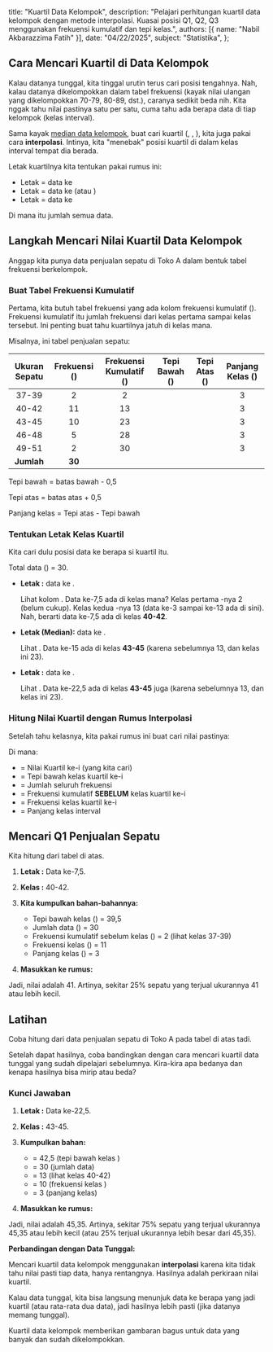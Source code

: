   title: "Kuartil Data Kelompok",
  description: "Pelajari perhitungan kuartil data kelompok dengan metode interpolasi. Kuasai posisi Q1, Q2, Q3 menggunakan frekuensi kumulatif dan tepi kelas.",
  authors: [{ name: "Nabil Akbarazzima Fatih" }],
  date: "04/22/2025",
  subject: "Statistika",
};

## Cara Mencari Kuartil di Data Kelompok

Kalau datanya tunggal, kita tinggal urutin terus cari posisi tengahnya. Nah, kalau datanya dikelompokkan dalam tabel frekuensi (kayak nilai ulangan yang dikelompokkan 70-79, 80-89, dst.), caranya sedikit beda nih. Kita nggak tahu nilai pastinya satu per satu, cuma tahu ada berapa data di tiap kelompok (kelas interval).

Sama kayak [median data kelompok](/subject/high-school/10/mathematics/statistics/median-mode-group-data), buat cari kuartil (<InlineMath math="Q_1" />, <InlineMath math="Q_2" />, <InlineMath math="Q_3" />), kita juga pakai cara **interpolasi**. Intinya, kita "menebak" posisi kuartil di dalam kelas interval tempat dia berada.

Letak kuartilnya kita tentukan pakai rumus ini:

- Letak <InlineMath math="Q_1" /> = data ke <InlineMath math="\frac{1}{4}n" />
- Letak <InlineMath math="Q_2" /> = data ke <InlineMath math="\frac{2}{4}n" /> (atau <InlineMath math="\frac{1}{2}n" />)
- Letak <InlineMath math="Q_3" /> = data ke <InlineMath math="\frac{3}{4}n" />

Di mana <InlineMath math="n" /> itu jumlah semua data.

## Langkah Mencari Nilai Kuartil Data Kelompok

Anggap kita punya data penjualan sepatu di Toko A dalam bentuk tabel frekuensi berkelompok.

### Buat Tabel Frekuensi Kumulatif

Pertama, kita butuh tabel frekuensi yang ada kolom frekuensi kumulatif (<InlineMath math="F_k" />). Frekuensi kumulatif itu jumlah frekuensi dari kelas pertama sampai kelas tersebut. Ini penting buat tahu kuartilnya jatuh di kelas mana.

Misalnya, ini tabel penjualan sepatu:

| Ukuran Sepatu | Frekuensi (<InlineMath math="f" />) | Frekuensi Kumulatif (<InlineMath math="F_k" />) | Tepi Bawah (<InlineMath math="T_b" />) | Tepi Atas (<InlineMath math="T_a" />) | Panjang Kelas (<InlineMath math="p" />) |
| :-----------: | :---------------------------------: | :---------------------------------------------: | :------------------------------------: | :-----------------------------------: | :-------------------------------------: |
|     37-39     |                  2                  |                        2                        |    <InlineMath math="\leq 36,5" />     |    <InlineMath math="\leq 39,5" />    |                    3                    |
|     40-42     |                 11                  |                       13                        |    <InlineMath math="\leq 42,5" />     |    <InlineMath math="\leq 45,5" />    |                    3                    |
|     43-45     |                 10                  |                       23                        |    <InlineMath math="\leq 45,5" />     |    <InlineMath math="\leq 48,5" />    |                    3                    |
|     46-48     |                  5                  |                       28                        |    <InlineMath math="\leq 48,5" />     |    <InlineMath math="\leq 51,5" />    |                    3                    |
|     49-51     |                  2                  |                       30                        |    <InlineMath math="\leq 51,5" />     |    <InlineMath math="\leq 54,5" />    |                    3                    |
|  **Jumlah**   |               **30**                |                                                 |                                        |                                       |                                         |

Tepi bawah = batas bawah - 0,5

Tepi atas = batas atas + 0,5

Panjang kelas = Tepi atas - Tepi bawah

### Tentukan Letak Kelas Kuartil

Kita cari dulu posisi data ke berapa si kuartil itu.

Total data (<InlineMath math="n" />) = 30.

- **Letak <InlineMath math="Q_1" />:** data ke <InlineMath math="\frac{1}{4} \times 30 = 7,5" />.

  Lihat kolom <InlineMath math="F_k" />. Data ke-7,5 ada di kelas mana? Kelas pertama <InlineMath math="F_k" />-nya 2 (belum cukup). Kelas kedua <InlineMath math="F_k" />-nya 13 (data ke-3 sampai ke-13 ada di sini). Nah, berarti data ke-7,5 ada di kelas **40-42**.

- **Letak <InlineMath math="Q_2" /> (Median):** data ke <InlineMath math="\frac{1}{2} \times 30 = 15" />.

  Lihat <InlineMath math="F_k" />. Data ke-15 ada di kelas **43-45** (karena <InlineMath math="F_k" /> sebelumnya 13, dan <InlineMath math="F_k" /> kelas ini 23).

- **Letak <InlineMath math="Q_3" />:** data ke <InlineMath math="\frac{3}{4} \times 30 = 22,5" />.

  Lihat <InlineMath math="F_k" />. Data ke-22,5 ada di kelas **43-45** juga (karena <InlineMath math="F_k" /> sebelumnya 13, dan <InlineMath math="F_k" /> kelas ini 23).

### Hitung Nilai Kuartil dengan Rumus Interpolasi

Setelah tahu kelasnya, kita pakai rumus ini buat cari nilai pastinya:

<BlockMath math="Q_i = T_b + \left( \frac{\frac{i}{4}n - F_{kum}}{f_i} \right) p" />

Di mana:

- <InlineMath math="Q_i" /> = Nilai Kuartil ke-i (yang kita cari)
- <InlineMath math="T_b" /> = Tepi bawah kelas kuartil ke-i
- <InlineMath math="n" /> = Jumlah seluruh frekuensi
- <InlineMath math="F_{kum}" /> = Frekuensi kumulatif **SEBELUM** kelas kuartil ke-i
- <InlineMath math="f_i" /> = Frekuensi kelas kuartil ke-i
- <InlineMath math="p" /> = Panjang kelas interval

## Mencari Q1 Penjualan Sepatu

Kita hitung <InlineMath math="Q_1" /> dari tabel di atas.

1.  **Letak <InlineMath math="Q_1" />:** Data ke-7,5.
2.  **Kelas <InlineMath math="Q_1" />:** 40-42.
3.  **Kita kumpulkan bahan-bahannya:**
    - Tepi bawah kelas <InlineMath math="Q_1" /> (<InlineMath math="T_b" />) = 39,5
    - Jumlah data (<InlineMath math="n" />) = 30
    - Frekuensi kumulatif sebelum kelas <InlineMath math="Q_1" /> (<InlineMath math="F_{kum}" />) = 2 (lihat <InlineMath math="F_k" /> kelas 37-39)
    - Frekuensi kelas <InlineMath math="Q_1" /> (<InlineMath math="f_1" />) = 11
    - Panjang kelas (<InlineMath math="p" />) = 3
4.  **Masukkan ke rumus:**

    <div className="flex flex-col gap-4">
      <BlockMath math="Q_1 = T_b + \left( \frac{\frac{1}{4}n - F_{kum}}{f_1} \right) p" />
      <BlockMath math="Q_1 = 39,5 + \left( \frac{7,5 - 2}{11} \right) 3" />
      <BlockMath math="Q_1 = 39,5 + \left( \frac{5,5}{11} \right) 3" />
      <BlockMath math="Q_1 = 39,5 + (0,5) \times 3" />
      <BlockMath math="Q_1 = 39,5 + 1,5" />
      <BlockMath math="Q_1 = 41" />
    </div>

Jadi, nilai <InlineMath math="Q_1" /> adalah 41. Artinya, sekitar 25% sepatu yang terjual ukurannya 41 atau lebih kecil.

## Latihan

Coba hitung <InlineMath math="Q_3" /> dari data penjualan sepatu di Toko A pada tabel di atas tadi.

Setelah dapat hasilnya, coba bandingkan dengan cara mencari kuartil data tunggal yang sudah dipelajari sebelumnya. Kira-kira apa bedanya dan kenapa hasilnya bisa mirip atau beda?

### Kunci Jawaban

1.  **Letak <InlineMath math="Q_3" />:** Data ke-22,5.
2.  **Kelas <InlineMath math="Q_3" />:** 43-45.
3.  **Kumpulkan bahan:**

    - <InlineMath math="T_b" /> = 42,5 (tepi bawah kelas <InlineMath math="Q_3" />
      )
    - <InlineMath math="n" /> = 30 (jumlah data)
    - <InlineMath math="F_{kum}" /> = 13 (lihat <InlineMath math="F_k" /> kelas 40-42)
    - <InlineMath math="f_3" /> = 10 (frekuensi kelas <InlineMath math="Q_3" />)
    - <InlineMath math="p" /> = 3 (panjang kelas)

4.  **Masukkan ke rumus:**

    <div className="flex flex-col gap-4">
      <BlockMath math="Q_3 = T_b + \left( \frac{\frac{3}{4}n - F_{kum}}{f_3} \right) p" />
      <BlockMath math="Q_3 = 42,5 + \left( \frac{22,5 - 13}{10} \right) 3" />
      <BlockMath math="Q_3 = 42,5 + \left( \frac{9,5}{10} \right) 3" />
      <BlockMath math="Q_3 = 42,5 + (0,95) \times 3" />
      <BlockMath math="Q_3 = 42,5 + 2,85" />
      <BlockMath math="Q_3 = 45,35" />
    </div>

Jadi, nilai <InlineMath math="Q_3" /> adalah 45,35. Artinya, sekitar 75% sepatu yang terjual ukurannya 45,35 atau lebih kecil (atau 25% terjual ukurannya lebih besar dari 45,35).

**Perbandingan dengan Data Tunggal:**

Mencari kuartil data kelompok menggunakan **interpolasi** karena kita tidak tahu nilai pasti tiap data, hanya rentangnya. Hasilnya adalah perkiraan nilai kuartil.

Kalau data tunggal, kita bisa langsung menunjuk data ke berapa yang jadi kuartil (atau rata-rata dua data), jadi hasilnya lebih pasti (jika datanya memang tunggal).

Kuartil data kelompok memberikan gambaran bagus untuk data yang banyak dan sudah dikelompokkan.
